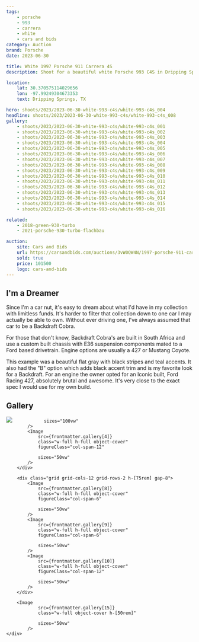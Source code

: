 ```yaml
---
tags:
    - porsche
    - 993
    - carrera
    - white
    - cars and bids
category: Auction
brand: Porsche
date: 2023-06-30

title: White 1997 Porsche 911 Carrera 4S
description: Shoot for a beautiful white Porsche 993 C4S in Dripping Springs, TX

location:
    lat: 30.370575114029656
    lon: -97.99249304673353
    text: Dripping Springs, TX

hero: shoots/2023/2023-06-30-white-993-c4s/white-993-c4s_004
headline: shoots/2023/2023-06-30-white-993-c4s/white-993-c4s_008
gallery:
    - shoots/2023/2023-06-30-white-993-c4s/white-993-c4s_001
    - shoots/2023/2023-06-30-white-993-c4s/white-993-c4s_002
    - shoots/2023/2023-06-30-white-993-c4s/white-993-c4s_003
    - shoots/2023/2023-06-30-white-993-c4s/white-993-c4s_004
    - shoots/2023/2023-06-30-white-993-c4s/white-993-c4s_005
    - shoots/2023/2023-06-30-white-993-c4s/white-993-c4s_006
    - shoots/2023/2023-06-30-white-993-c4s/white-993-c4s_007
    - shoots/2023/2023-06-30-white-993-c4s/white-993-c4s_008
    - shoots/2023/2023-06-30-white-993-c4s/white-993-c4s_009
    - shoots/2023/2023-06-30-white-993-c4s/white-993-c4s_010
    - shoots/2023/2023-06-30-white-993-c4s/white-993-c4s_011
    - shoots/2023/2023-06-30-white-993-c4s/white-993-c4s_012
    - shoots/2023/2023-06-30-white-993-c4s/white-993-c4s_013
    - shoots/2023/2023-06-30-white-993-c4s/white-993-c4s_014
    - shoots/2023/2023-06-30-white-993-c4s/white-993-c4s_015
    - shoots/2023/2023-06-30-white-993-c4s/white-993-c4s_016

related:
    - 2018-green-930-turbo
    - 2021-porsche-930-turbo-flachbau

auction:
    site: Cars and Bids
    url: https://carsandbids.com/auctions/3vW0QW4N/1997-porsche-911-carrera-4s-coupe
    sold: true
    price: 101500
    logo: cars-and-bids
---
```



## I'm a Dreamer

Since I'm a car nut, it's easy to dream about what I'd have in my collection with limitless funds. It's harder to filter that collection down to one car I may actually be able to own. Without ever driving one, I've always assumed that car to be a Backdraft Cobra.

For those that don't know, Backdraft Cobra's are built in South Africa and use a custom built chassis with E36 suspension components mated to a Ford based drivetrain. Engine options are usually a 427 or Mustang Coyote.

This example was a beautiful flat gray with black stripes and teal accents. It also had the "B" option which adds black accent trim and is my favorite look for a Backdraft. For an engine the owner opted for an Iconic built, Ford Racing 427, absolutely brutal and awesome. It's very close to the exact spec I would use for my own build.

## Gallery

<Gallery>
    <div class="flex flex-col gap-8">
        <div class="grid grid-cols-12 h-[100vh] gap-8">
            <Image
                src={frontmatter.gallery[3]}
                class="w-full h-full object-cover"
                figureClass="col-span-12"
                
                sizes="100vw"
            />
            <Image
                src={frontmatter.gallery[4]}
                class="w-full h-full object-cover"
                figureClass="col-span-12"
                
                sizes="50vw"
            />
        </div>

        <div class="grid grid-cols-12 grid-rows-2 h-[75rem] gap-8">
            <Image
                src={frontmatter.gallery[8]}
                class="w-full h-full object-cover"
                figureClass="col-span-6"

                sizes="50vw"
            />
            <Image
                src={frontmatter.gallery[9]}
                class="w-full h-full object-cover"
                figureClass="col-span-6"

                sizes="50vw"
            />
            <Image
                src={frontmatter.gallery[10]}
                class="w-full h-full object-cover"
                figureClass="col-span-12"

                sizes="50vw"
            />
        </div>

        <Image
                src={frontmatter.gallery[15]}
                class="w-full object-cover h-[50rem]"

                sizes="50vw"
            />
    </div>

</Gallery>
